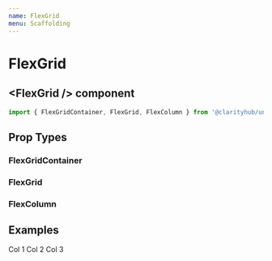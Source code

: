 ```yaml
---
name: FlexGrid
menu: Scaffolding
---
```



# FlexGrid

## \<FlexGrid /\> component

```js
import { FlexGridContainer, FlexGrid, FlexColumn } from '@clarityhub/unity-web/libscaffolding/FlexGrid';
```

## Prop Types

### FlexGridContainer

<PropsTable of={FlexGridContainer} />

### FlexGrid

<PropsTable of={FlexGrid} />

### FlexColumn

<PropsTable of={FlexColumn} />

## Examples

<Playground>
    <FlexGridContainer>
        <FlexGrid style={{ border: '1px solid red' }}>
            <FlexColumn style={{ border: '1px solid blue' }}>
                Col 1
            </FlexColumn>
            <FlexColumn style={{ border: '1px solid blue' }}>
                Col 2
            </FlexColumn>
            <FlexColumn style={{ border: '1px solid blue' }}>
                Col 3
            </FlexColumn>
        </FlexGrid>
    </FlexGridContainer>
</Playground>